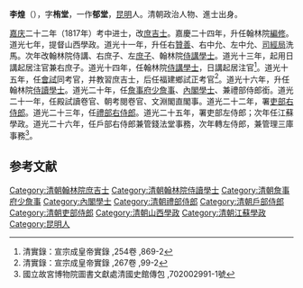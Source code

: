 
{{他用
|subject=清代左侍郎
|other=其他名为李煌的人物
|李煌
}}
'''李煌'''（{{bd|1792年||1848年|catIdx=Li李}}），字'''栯堂'''，一作'''郁堂'''，[[昆明|昆明]]人。清朝政治人物、進士出身。

[[嘉庆|嘉庆]]二十二年（1817年）考中进士，改[[庶吉士|庶吉士]]。嘉慶二十四年，升任翰林院[[編修|編修]]。道光七年，提督山西學政。道光十一年，升任右[[贊善|贊善]]、右中允、左中允、[[司經局|司經局]]洗馬。次年改翰林院侍講、右庶子、左[[庶子|庶子]]、翰林院[[侍講學士|侍講學士]]。道光十三年，起用日講起居注官兼右庶子。道光十四年，任翰林院[[侍講學士|侍講學士]]，日講起居注官<ref>清實錄：宣宗成皇帝實錄 ,254卷 ,869-2</ref>。道光十五年，任[[會試|會試]]同考官，并教習庶吉士，后任福建鄉試正考官<ref>清實錄：宣宗成皇帝實錄 ,267卷 ,99-2</ref>。道光十六年，升任翰林院[[侍讀學士|侍讀學士]]。道光二十年，任[[詹事府|詹事府]][[少詹事|少詹事]]、[[內閣學士|內閣學士]]、兼禮部侍郎銜。道光二十一年，任殿試讀卷官、朝考閱卷官、文淵閣直閣事。道光二十二年，署[[吏部右侍郎|吏部右侍郎]]。道光二十三年，任[[禮部右侍郎|禮部右侍郎]]。道光二十五年，署吏部左侍郎；次年任江蘇學政。道光二十六年，任戶部右侍郎兼管錢法堂事務，次年轉左侍郎，兼管理三庫事務<ref>國立故宮博物院圖書文獻處清國史館傳包 ,702002991-1號</ref>。

==参考文献==
{{reflist}}
{{清朝人物小作品}}
{{嘉慶二十二年丁丑科殿試金榜}}
{{DEFAULTSORT:Li李}}
[[Category:清朝翰林院庶吉士|Category:清朝翰林院庶吉士]]
[[Category:清朝翰林院侍讀學士|Category:清朝翰林院侍讀學士]]
[[Category:清朝詹事府少詹事|Category:清朝詹事府少詹事]]
[[Category:內閣學士|Category:內閣學士]]
[[Category:清朝禮部侍郎|Category:清朝禮部侍郎]]
[[Category:清朝戶部侍郎|Category:清朝戶部侍郎]]
[[Category:清朝吏部侍郎|Category:清朝吏部侍郎]]
[[Category:清朝山西學政|Category:清朝山西學政]]
[[Category:清朝江蘇學政|Category:清朝江蘇學政]]
[[Category:昆明人|Category:昆明人]]
